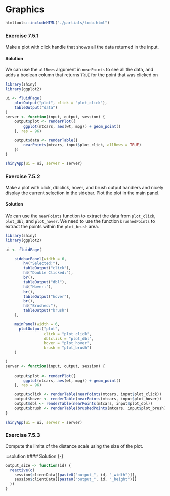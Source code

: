 # Graphics

```r
htmltools::includeHTML("./partials/todo.html")
```

### Exercise 7.5.1 {-}

Make a plot with click handle that shows all the data returned in the input.

:::solution
#### Solution {-}

We can use the `allRows` argument in `nearPoints` to see all the data, and adds a boolean column that returns `TRUE` for the point that was clicked on

```r
library(shiny)
library(ggplot2)

ui <- fluidPage(
    plotOutput("plot", click = "plot_click"),
    tableOutput("data")
)
server <- function(input, output, session) {
    output$plot <- renderPlot({
        ggplot(mtcars, aes(wt, mpg)) + geom_point()
    }, res = 96)

    output$data <- renderTable({
        nearPoints(mtcars, input$plot_click, allRows = TRUE)
    })
}

shinyApp(ui = ui, server = server)
```
:::

<!---------------------------------------------------------------------------->
<!---------------------------------------------------------------------------->
<!---------------------------------------------------------------------------->

### Exercise 7.5.2 {-}

Make a plot with click, dblclick, hover, and brush output handlers and nicely display the current selection in the sidebar. Plot the plot in the main panel.

:::solution
#### Solution {-}

We can use the `nearPoints` function to extract the data from `plot_click`, `plot_dbl`, and `plot_hover`. We need to use the function `brushedPoints` to extract the points within the `plot_brush` area.

```r
library(shiny)
library(ggplot2)

ui <- fluidPage(

    sidebarPanel(width = 6,
        h4("Selected:"),
        tableOutput("click"),
        h4("Double Clicked:"),
        br(),
        tableOutput("dbl"),
        h4("Hover:"),
        br(),
        tableOutput("hover"),
        br(),
        h4("Brushed:"),
        tableOutput("brush")
    ),

    mainPanel(width = 6,
      plotOutput("plot", 
                 click = "plot_click", 
                 dblclick = "plot_dbl",
                 hover = "plot_hover", 
                 brush = "plot_brush")
    )

)
server <- function(input, output, session) {
    
    output$plot <- renderPlot({
        ggplot(mtcars, aes(wt, mpg)) + geom_point()
    }, res = 96)

    output$click <- renderTable(nearPoints(mtcars, input$plot_click))
    output$hover <- renderTable(nearPoints(mtcars, input$plot_hover))
    output$dbl <- renderTable(nearPoints(mtcars, input$plot_dbl))
    output$brush <- renderTable(brushedPoints(mtcars, input$plot_brush))
}

shinyApp(ui = ui, server = server)
```
:::

<!---------------------------------------------------------------------------->
<!---------------------------------------------------------------------------->
<!---------------------------------------------------------------------------->

### Exercise 7.5.3 {-}

Compute the limits of the distance scale using the size of the plot.

:::solution
#### Solution {-}

```r
output_size <- function(id) {
  reactive(c(
    session$clientData[[paste0("output_", id, "_width")]],
    session$clientData[[paste0("output_", id, "_height")]]
  ))
}
```
